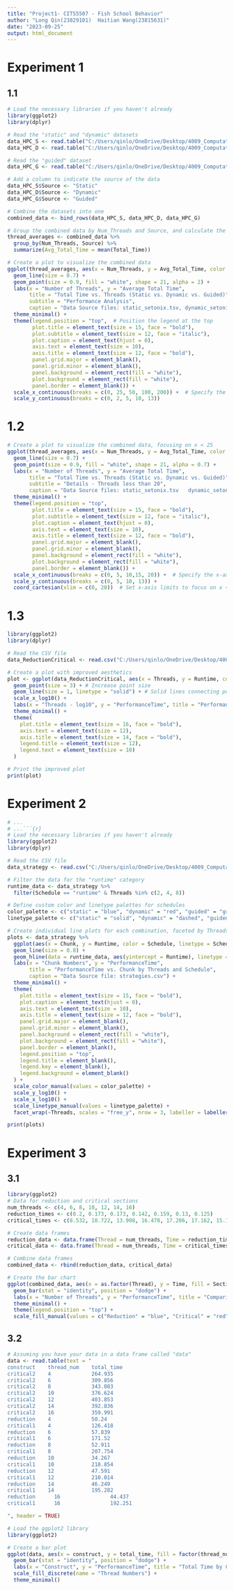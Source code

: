 ```yaml
---
title: "Project1- CITS5507 - Fish School Behavior"
author: "Long Qin(23829101)  Haitian Wang(23815631)"
date: "2023-09-25"
output: html_document
---
```


# Experiment 1
## 1.1
```r

# Load the necessary libraries if you haven't already
library(ggplot2)
library(dplyr)

# Read the "static" and "dynamic" datasets
data_HPC_S <- read.table("C:/Users/qinlo/OneDrive/Desktop/4009_Computational_Data_Analysis/static_setonix.tsv", header = TRUE)
data_HPC_D <- read.table("C:/Users/qinlo/OneDrive/Desktop/4009_Computational_Data_Analysis/dynamic_setonix.tsv", header = TRUE)

# Read the "guided" dataset
data_HPC_G <- read.table("C:/Users/qinlo/OneDrive/Desktop/4009_Computational_Data_Analysis/guided_setonix.tsv", header = TRUE)

# Add a column to indicate the source of the data
data_HPC_S$Source <- "Static"
data_HPC_D$Source <- "Dynamic"
data_HPC_G$Source <- "Guided"

# Combine the datasets into one
combined_data <- bind_rows(data_HPC_S, data_HPC_D, data_HPC_G)

# Group the combined data by Num_Threads and Source, and calculate the average Total_Time for each group
thread_averages <- combined_data %>%
  group_by(Num_Threads, Source) %>%
  summarize(Avg_Total_Time = mean(Total_Time))

# Create a plot to visualize the combined data
ggplot(thread_averages, aes(x = Num_Threads, y = Avg_Total_Time, color = Source)) +
  geom_line(size = 0.7) +
  geom_point(size = 0.9, fill = "white", shape = 21, alpha = 2) +
  labs(x = "Number of Threads", y = "Average Total Time",
       title = "Total Time vs. Threads (Static vs. Dynamic vs. Guided)",
       subtitle = "Performance Analysis",
       caption = "Data Source files: static_setonix.tsv, dynamic_setonix.tsv, guided_setonix.tsv") +
  theme_minimal() +
  theme(legend.position = "top",  # Position the legend at the top
        plot.title = element_text(size = 15, face = "bold"),
        plot.subtitle = element_text(size = 12, face = "italic"),
        plot.caption = element_text(hjust = 0),
        axis.text = element_text(size = 10),
        axis.title = element_text(size = 12, face = "bold"),
        panel.grid.major = element_blank(),
        panel.grid.minor = element_blank(),
        panel.background = element_rect(fill = "white"),
        plot.background = element_rect(fill = "white"),
        panel.border = element_blank()) +
  scale_x_continuous(breaks = c(0, 25, 50, 100, 200)) +  # Specify the x-axis breaks
  scale_y_continuous(breaks = c(0, 2, 5, 10, 13))

```
# 1.2

```r
# Create a plot to visualize the combined data, focusing on x < 25
ggplot(thread_averages, aes(x = Num_Threads, y = Avg_Total_Time, color = Source)) +
  geom_line(size = 0.7) +
  geom_point(size = 0.9, fill = "white", shape = 21, alpha = 0.7) +
  labs(x = "Number of Threads", y = "Average Total Time",
       title = "Total Time vs. Threads (Static vs. Dynamic vs. Guided)",
       subtitle = "Details - Threads less than 20",
       caption = "Data Source files: static_setonix.tsv   dynamic_setonix.tsv") +
  theme_minimal() +
  theme(legend.position = "top",
        plot.title = element_text(size = 15, face = "bold"),
        plot.subtitle = element_text(size = 12, face = "italic"),
        plot.caption = element_text(hjust = 0),
        axis.text = element_text(size = 10),
        axis.title = element_text(size = 12, face = "bold"),
        panel.grid.major = element_blank(),
        panel.grid.minor = element_blank(),
        panel.background = element_rect(fill = "white"),
        plot.background = element_rect(fill = "white"),
        panel.border = element_blank()) +
  scale_x_continuous(breaks = c(0, 5, 10,15, 20)) +  # Specify the x-axis breaks
  scale_y_continuous(breaks = c(0, 5, 10, 13)) +
  coord_cartesian(xlim = c(0, 20))  # Set x-axis limits to focus on x < 25


```

# 1.3

```r
library(ggplot2)
library(dplyr)

# Read the CSV file
data_ReductionCritical <- read.csv("C:/Users/qinlo/OneDrive/Desktop/4009_Computational_Data_Analysis/Reduction_Critical.csv")

# Create a plot with improved aesthetics
plot <- ggplot(data_ReductionCritical, aes(x = Threads, y = Runtime, color = Construct)) +
  geom_point(size = 3) + # Increase point size
  geom_line(size = 1, linetype = "solid") + # Solid lines connecting points
  scale_x_log10() +
  labs(x = "Threads - log10", y = "PerformanceTime", title = "PerformanceTime vs. Threads by Construct") +
  theme_minimal() +
  theme(
    plot.title = element_text(size = 16, face = "bold"),
    axis.text = element_text(size = 12),
    axis.title = element_text(size = 14, face = "bold"),
    legend.title = element_text(size = 12),
    legend.text = element_text(size = 10)
  )

# Print the improved plot
print(plot)

```


# Experiment 2


```r
# ...
# ...```{r}
# Load the necessary libraries if you haven't already
library(ggplot2)
library(dplyr)

# Read the CSV file
data_strategy <- read.csv("C:/Users/qinlo/OneDrive/Desktop/4009_Computational_Data_Analysis/strategies.csv")

# Filter the data for the "runtime" category
runtime_data <- data_strategy %>%
  filter(Schedule == "runtime" & Threads %in% c(2, 4, 8))

# Define custom color and linetype palettes for schedules
color_palette <- c("static" = "blue", "dynamic" = "red", "guided" = "green", "runtime" = "purple")
linetype_palette <- c("static" = "solid", "dynamic" = "dashed", "guided" = "dotdash", "runtime" = "dotted")

# Create individual line plots for each combination, faceted by Threads
plots <- data_strategy %>%
  ggplot(aes(x = Chunk, y = Runtime, color = Schedule, linetype = Schedule)) +
  geom_line(size = 0.8) +
  geom_hline(data = runtime_data, aes(yintercept = Runtime), linetype = "dotted", color = "purple", size = 1.5) + # Add horizontal lines for the "runtime" category with increased size and color
  labs(x = "Chunk Numbers", y = "PerformanceTime",
       title = "PerformanceTime vs. Chunk by Threads and Schedule",
       caption = "Data Source file: strategies.csv") +
  theme_minimal() +
  theme(
    plot.title = element_text(size = 15, face = "bold"),
    plot.caption = element_text(hjust = 0),
    axis.text = element_text(size = 10),
    axis.title = element_text(size = 12, face = "bold"),
    panel.grid.major = element_blank(),
    panel.grid.minor = element_blank(),
    panel.background = element_rect(fill = "white"),
    plot.background = element_rect(fill = "white"),
    panel.border = element_blank(),
    legend.position = "top",
    legend.title = element_blank(),
    legend.key = element_blank(),
    legend.background = element_blank()
  ) +
  scale_color_manual(values = color_palette) +
  scale_y_log10() +
  scale_x_log10() +
  scale_linetype_manual(values = linetype_palette) +
  facet_wrap(~Threads, scales = "free_y", nrow = 3, labeller = labeller(Threads = c("2" = "2 Threads", "4" = "4 Threads", "8" = "8 Threads"))) # Change facet labels

print(plots)


```


# Experiment 3
## 3.1

```r
library(ggplot2)
# Data for reduction and critical sections
num_threads <- c(4, 6, 8, 10, 12, 14, 16)
reduction_times <- c(0.2, 0.173, 0.173, 0.142, 0.159, 0.13, 0.125)
critical_times <- c(8.532, 10.722, 13.908, 16.478, 17.206, 17.162, 15.167)

# Create data frames
reduction_data <- data.frame(Thread = num_threads, Time = reduction_times, Section = "Reduction")
critical_data <- data.frame(Thread = num_threads, Time = critical_times, Section = "Critical")

# Combine data frames
combined_data <- rbind(reduction_data, critical_data)

# Create the bar chart
ggplot(combined_data, aes(x = as.factor(Thread), y = Time, fill = Section)) +
  geom_bar(stat = "identity", position = "dodge") +
  labs(x = "Number of Threads", y = "PerformanceTime", title = "Comparison of Reduction vs. Critical Sections") +
  theme_minimal() +
  theme(legend.position = "top") +
  scale_fill_manual(values = c("Reduction" = "blue", "Critical" = "red"))

```


## 3.2

```r

# Assuming you have your data in a data frame called "data"
data <- read.table(text = "
construct    thread_num    total_time
critical2    4             264.935
critical2    6             309.856
critical2    8             343.083
critical2    10            376.624
critical2    12            403.853
critical2    14            392.836
critical2    16            359.991
reduction    4             50.24
critical1    4             126.418
reduction    6             57.839
critical1    6             171.52
reduction    8             52.911
critical1    8             207.754
reduction    10            34.267
critical1    10            218.854
reduction    12            47.591
critical1    12            210.014
reduction    14            46.249
critical1    14            195.282
reduction	   16	         	 44.437
critical1	   16		         192.251

", header = TRUE)

# Load the ggplot2 library
library(ggplot2)

# Create a bar plot
ggplot(data, aes(x = construct, y = total_time, fill = factor(thread_num))) +
  geom_bar(stat = "identity", position = "dodge") +
  labs(x = "Construct", y = "PerformanceTime", title = "Total Time by Construct and Thread Number") +
  scale_fill_discrete(name = "Thread Numbers") +
  theme_minimal()



```
